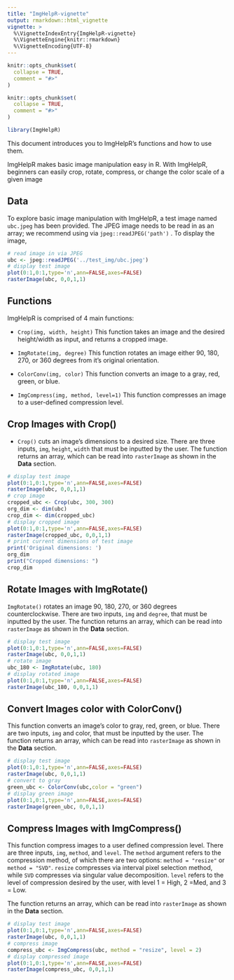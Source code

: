 ```yaml
---
title: "ImgHelpR-vignette"
output: rmarkdown::html_vignette
vignette: >
  %\VignetteIndexEntry{ImgHelpR-vignette}
  %\VignetteEngine{knitr::rmarkdown}
  %\VignetteEncoding{UTF-8}
---
```


```r
knitr::opts_chunk$set(
  collapse = TRUE,
  comment = "#>"
)
```

```r
knitr::opts_chunk$set(
  collapse = TRUE,
  comment = "#>"
)
```

```r
library(ImgHelpR)
```

This document introduces you to ImgHelpR's functions and how to use them.

ImgHelpR makes basic image manipulation easy in R. With ImgHelpR, beginners can easily crop, rotate, compress, or change the color scale of a given image

## Data

To explore basic image manipulation with ImgHelpR, a test image named `ubc.jpeg` has been provided. The JPEG image needs to be read in as an array; we recommend using via `jpeg::readJPEG('path')` . To display the image,

```r
# read image in via JPEG
ubc <- jpeg::readJPEG('../test_img/ubc.jpeg')
# display test image 
plot(0:1,0:1,type='n',ann=FALSE,axes=FALSE)
rasterImage(ubc, 0,0,1,1)
```

## Functions

ImgHelpR is comprised of 4 main functions:

-   `Crop(img, width, height)` This function takes an image and the desired height/width as input, and returns a cropped image.

-   `ImgRotate(img, degree)` This function rotates an image either 90, 180, 270, or 360 degrees from it's original orientation.

-   `ColorConv(img, color)` This function converts an image to a gray, red, green, or blue.

-   `ImgCompress(img, method, level=1)` This function compresses an image to a user-defined compression level.

## Crop Images with Crop()

-   `Crop()` cuts an image's dimensions to a desired size. There are three inputs, `img`, `height`, `width` that must be inputted by the user. The function returns an array, which can be read into `rasterImage` as shown in the **Data** section.

```r
# display test image 
plot(0:1,0:1,type='n',ann=FALSE,axes=FALSE)
rasterImage(ubc, 0,0,1,1)
# crop image
cropped_ubc <- Crop(ubc, 300, 300)
org_dim <- dim(ubc)
crop_dim <- dim(cropped_ubc)
# display cropped image
plot(0:1,0:1,type='n',ann=FALSE,axes=FALSE)
rasterImage(cropped_ubc, 0,0,1,1)
# print current dimensions of test image
print('Original dimensions: ') 
org_dim
print("Cropped dimensions: ")
crop_dim
```

## Rotate Images with ImgRotate()

`ImgRotate()` rotates an image 90, 180, 270, or 360 degrees counterclockwise. There are two inputs, `img` and `degree`, that must be inputted by the user. The function returns an array, which can be read into `rasterImage` as shown in the **Data** section.

```r
# display test image 
plot(0:1,0:1,type='n',ann=FALSE,axes=FALSE)
rasterImage(ubc, 0,0,1,1)
# rotate image 
ubc_180 <- ImgRotate(ubc, 180)
# display rotated image
plot(0:1,0:1,type='n',ann=FALSE,axes=FALSE)
rasterImage(ubc_180, 0,0,1,1)
```

## Convert Images color with ColorConv()

This function converts an image's color to gray, red, green, or blue. There are two inputs, `img` and color, that must be inputted by the user. The function returns an array, which can be read into `rasterImage` as shown in the **Data** section.

```r
# display test image 
plot(0:1,0:1,type='n',ann=FALSE,axes=FALSE)
rasterImage(ubc, 0,0,1,1)
# convert to gray 
green_ubc <- ColorConv(ubc,color = "green")
# display green image
plot(0:1,0:1,type='n',ann=FALSE,axes=FALSE)
rasterImage(green_ubc, 0,0,1,1)
```

## Compress Images with ImgCompress()

This function compress images to a user defined compression level. There are three inputs, `img`, `method`, and `level`. The `method` argument refers to the compression method, of which there are two options: `method = "resize"` or `method = "SVD"`. `resize` compresses via interval pixel selection method, while `SVD` compresses via singular value decomposition. `level` refers to the level of compression desired by the user, with level 1 = High, 2 =Med, and 3 = Low.

The function returns an array, which can be read into `rasterImage` as shown in the **Data** section.

```r
# display test image 
plot(0:1,0:1,type='n',ann=FALSE,axes=FALSE)
rasterImage(ubc, 0,0,1,1)
# compress image 
compress_ubc <- ImgCompress(ubc, method = "resize", level = 2)
# display compressed image
plot(0:1,0:1,type='n',ann=FALSE,axes=FALSE)
rasterImage(compress_ubc, 0,0,1,1)
```

